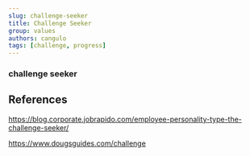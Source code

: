 ```yaml
---
slug: challenge-seeker
title: Challenge Seeker
group: values
authors: cangulo
tags: [challenge, progress]
---
```



<!--truncate-->

### challenge seeker

## References

https://blog.corporate.jobrapido.com/employee-personality-type-the-challenge-seeker/

https://www.dougsguides.com/challenge

<AboutMe/>

<ShareDocusaurus 
  preSlug={frontMatter.group}
  slug={frontMatter.slug} 
  title={frontMatter.title}
  tags={frontMatter.tags} />